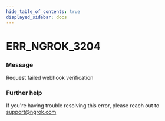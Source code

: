 ```yaml
---
hide_table_of_contents: true
displayed_sidebar: docs
---
```



# ERR_NGROK_3204

### Message

Request failed webhook verification

<ErrorDetails error="err_ngrok_3204" />

### Further help

If you're having trouble resolving this error, please reach out to [support@ngrok.com](mailto:support@ngrok.com?subject=Help%20with%20ERR_NGROK_3204)

